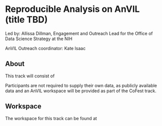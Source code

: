 # Reproducible Analysis on AnVIL (title TBD)

Led by: Allissa Dillman, Engagement and Outreach Lead for the Office of Data Science Strategy at the NIH

AnVIL Outreach coordinator: Kate Isaac

## About

This track will consist of

Participants are not required to supply their own data, as publicly available data and an AnVIL workspace will be provided as part of the CoFest track.

## Workspace

The workspace for this track can be found at 
